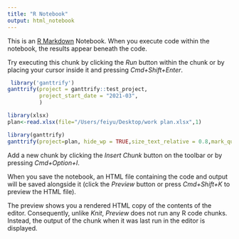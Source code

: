 ```yaml
---
title: "R Notebook"
output: html_notebook
---
```


This is an [R Markdown](http://rmarkdown.rstudio.com) Notebook. When you execute code within the notebook, the results appear beneath the code. 

Try executing this chunk by clicking the *Run* button within the chunk or by placing your cursor inside it and pressing *Cmd+Shift+Enter*. 

```r
 library('ganttrify')
ganttrify(project = ganttrify::test_project,
          project_start_date = "2021-03",
          )
```
```r
library(xlsx)
plan<-read.xlsx(file="/Users/feiyu/Desktop/work plan.xlsx",1) 
```
```r
library(ganttrify)
ganttrify(project=plan, hide_wp = TRUE,size_text_relative = 0.8,mark_quarters = TRUE,project_start_date="2022-11")
```

Add a new chunk by clicking the *Insert Chunk* button on the toolbar or by pressing *Cmd+Option+I*.

When you save the notebook, an HTML file containing the code and output will be saved alongside it (click the *Preview* button or press *Cmd+Shift+K* to preview the HTML file). 

The preview shows you a rendered HTML copy of the contents of the editor. Consequently, unlike *Knit*, *Preview* does not run any R code chunks. Instead, the output of the chunk when it was last run in the editor is displayed.

